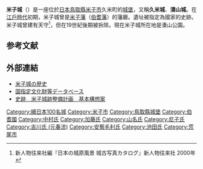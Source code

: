 {{日本城郭概要表
| name = 米子城
| img =File:Yonago Castle 07.JPG
| img_capt = 本丸石垣
| img_width = 250 px
| pref = 鳥取縣
| nihongo = 米子城
| hiragana = よなごじょう
| romaji =Yonago Jyou
| ar_called = 久米城、湊山城
| struct = 梯郭式平山城（海城）
| tower_struct = 不明4重（[[1596年|1596年]]）<br/>獨立式望樓型4重5階（[[1601年|1601年]]）<br/>現在並無天守
| builders = 可能是[[山名氏|山名氏]]
| build_y = 文明2年（[[1470年|1470年]]）左右
| revamp = [[吉川廣家|吉川廣家]]、[[中村一忠|中村一忠]]
| rulers = 山名氏、[[尼子氏|尼子氏]]、[[吉川氏|吉川氏]]<br/>[[中村氏|中村氏]]、[[加藤氏|加藤氏]]、[[池田氏|池田氏]]
| reject_y = [[1871年|1871年]]
| remains = 石垣・枡形虎口・竪堀・石切丁場
| cultural asset = 國之史跡
| rebuilding things =
| location=
|}}
'''米子城'''（{{lang-ja|よなごじょう}}）是一座位於[[日本|日本]][[鳥取縣|鳥取縣]][[米子市|米子市]]久米町的[[城_(日本)|城堡]]，又稱'''久米城'''、'''湊山城'''。在[[江戶時代|江戶時代]]初期，米子城曾是[[米子藩|米子藩]]（[[伯耆藩|伯耆藩]]）的藩廳。遺址被指定為國家的史跡。米子城曾建有天守<ref>新人物往来社編『日本の城原風景 城古写真カタログ』新人物往来社 2000年</ref>，但在19世紀後期被拆除。現在米子城所在地是湊山公園。
== 参考文献 ==
{{Reflist}}
== 外部連結 ==
{{Commonscat|Yonago Castle}}
*[http://www.city.yonago.lg.jp/4438.htm 米子城の歴史] {{Wayback|url=http://www.city.yonago.lg.jp/4438.htm |date=20170702000421 }}
*[https://kunishitei.bunka.go.jp/heritage/detail/401/00003474 国指定文化財等データベース] {{Wayback|url=https://kunishitei.bunka.go.jp/heritage/detail/401/00003474 |date=20191208043939 }}
*[http://www.city.yonago.lg.jp/secure/5533/castleiplan.pdf 史跡　米子城跡整備計画　基本構想案] {{Wayback|url=http://www.city.yonago.lg.jp/secure/5533/castleiplan.pdf |date=20160304074937 }}

{{續日本100名城}}
[[Category:續日本100名城|Category:續日本100名城]]
[[Category:米子市|Category:米子市]]
[[Category:鳥取縣城堡|Category:鳥取縣城堡]]
[[Category:伯耆國|Category:伯耆國]]
[[Category:中村氏|Category:中村氏]]
[[Category:加藤氏|Category:加藤氏]]
[[Category:山名氏|Category:山名氏]]
[[Category:尼子氏|Category:尼子氏]]
[[Category:吉川氏_(元春流)|Category:吉川氏 (元春流)]]
[[Category:安藝毛利氏|Category:安藝毛利氏]]
[[Category:池田氏|Category:池田氏]]
[[Category:荒尾市|Category:荒尾市]]
